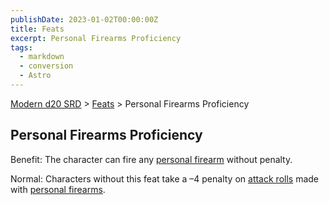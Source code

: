 ```yaml
---
publishDate: 2023-01-02T00:00:00Z
title: Feats
excerpt: Personal Firearms Proficiency
tags:
  - markdown
  - conversion
  - Astro
---
```


[Modern d20 SRD](/#modernD20) > [Feats](modern-d20-srd-feats-index) > Personal Firearms Proficiency

## Personal Firearms Proficiency

Benefit: The character can fire any [personal firearm](modern-d20-srd-equipment-equipment-weapons) without penalty.

Normal: Characters without this feat take a –4 penalty on [attack rolls](modern-d20-srd-combat-attack-roll) made with [personal firearms](modern-d20-srd-equipment-equipment-weapons).

